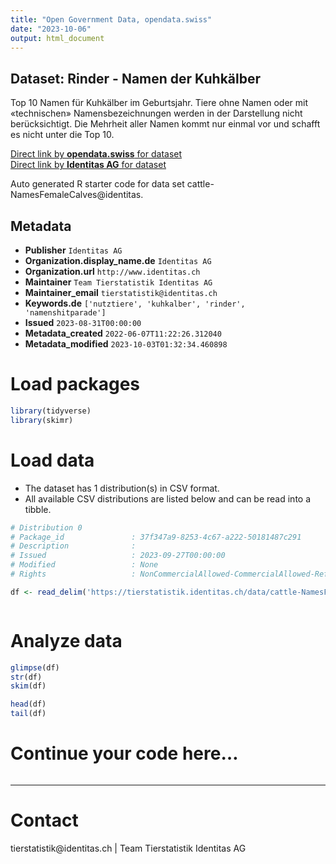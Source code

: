 ```yaml
---
title: "Open Government Data, opendata.swiss"
date: "2023-10-06"
output: html_document
---
```


## Dataset: Rinder - Namen der Kuhkälber

Top 10 Namen für Kuhkälber im Geburtsjahr. Tiere ohne Namen oder mit «technischen» Namensbezeichnungen werden in der Darstellung nicht berücksichtigt. Die Mehrheit aller Namen kommt nur einmal vor und schafft es nicht unter die Top 10.

[Direct link by **opendata.swiss** for dataset](https://opendata.swiss/de/dataset/rinder-namen-der-kuhkalber)<br>
[Direct link by **Identitas AG** for dataset](https://tierstatistik.identitas.ch/)

Auto generated R starter code for data set cattle-NamesFemaleCalves@identitas.

## Metadata

- **Publisher** `Identitas AG`
- **Organization.display_name.de** `Identitas AG`
- **Organization.url** `http://www.identitas.ch`
- **Maintainer** `Team Tierstatistik Identitas AG`
- **Maintainer_email** `tierstatistik@identitas.ch`
- **Keywords.de** `['nutztiere', 'kuhkalber', 'rinder', 'namenshitparade']`
- **Issued** `2023-08-31T00:00:00`
- **Metadata_created** `2022-06-07T11:22:26.312040`
- **Metadata_modified** `2023-10-03T01:32:34.460898`


# Load packages

```r

library(tidyverse)
library(skimr)

```

# Load data

-   The dataset has 1 distribution(s) in CSV format.
-   All available CSV distributions are listed below and can be read into a tibble.

```r

# Distribution 0
# Package_id               : 37f347a9-8253-4c67-a222-50181487c291
# Description              : 
# Issued                   : 2023-09-27T00:00:00
# Modified                 : None
# Rights                   : NonCommercialAllowed-CommercialAllowed-ReferenceRequired

df <- read_delim('https://tierstatistik.identitas.ch/data/cattle-NamesFemaleCalves.csv')



```

# Analyze data

```r

glimpse(df)
str(df)
skim(df)

head(df)
tail(df)

```

# Continue your code here...

```r

```

------------------------------------------------------------------------

# Contact

tierstatistik@identitas.ch | Team Tierstatistik Identitas AG
